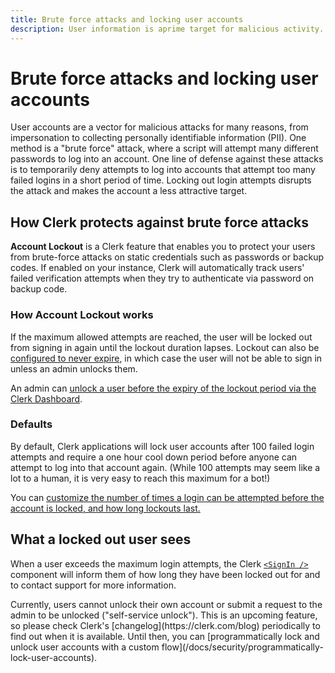 ```yaml
---
title: Brute force attacks and locking user accounts
description: User information is aprime target for malicious activity. Clerk protects your users against brute force attacks by locking out accounts with too many login attempts until a set period of time has passed.
---
```


# Brute force attacks and locking user accounts

User accounts are a vector for malicious attacks for many reasons, from impersonation to collecting personally identifiable information (PII). One method is a "brute force" attack, where a script will attempt many different passwords to log into an account. One line of defense against these attacks is to temporarily deny attempts to log into accounts that attempt too many failed logins in a short period of time. Locking out login attempts disrupts the attack and makes the account a less attractive target.

## How Clerk protects against brute force attacks

**Account Lockout** is a Clerk feature that enables you to protect your users from brute-force attacks on static credentials such as passwords or backup codes. If enabled on your instance, Clerk will automatically track users' failed verification attempts when they try to authenticate via password on backup code.

### How Account Lockout works

If the maximum allowed attempts are reached, the user will be locked out from signing in again until the lockout duration lapses. Lockout can also be [configured to never expire](/docs/security/customize-user-lockout#lock-a-user-account-forever-until-an-admin-unlocks-the-account), in which case the user will not be able to sign in unless an admin unlocks them.

An admin can [unlock a user before the expiry of the lockout period via the Clerk Dashboard](/docs/security/unlock-user-accounts).

### Defaults

By default, Clerk applications will lock user accounts after 100 failed login attempts and require a one hour cool down period before anyone can attempt to log into that account again. (While 100 attempts may seem like a lot to a human, it is very easy to reach this maximum for a bot!)

You can [customize the number of times a login can be attempted before the account is locked, and how long lockouts last.](/docs/security/customize-user-lockout)

## What a locked out user sees

When a user exceeds the maximum login attempts, the Clerk [`<SignIn />`](/docs/components/authentication/sign-in) component will inform them of how long they have been locked out for and to contact support for more information.

<Images
width={1512}
height={914}
src="/docs/images/security/userlock_login.png"
alt="The Clerk component login form with a red alert stating 'Your account is locked. You will be able to try again in 59 minutes. For more information, please contact support.'"
/>

<Callout type="info">
Currently, users cannot unlock their own account or submit a request to the admin to be unlocked ("self-service unlock"). This is an upcoming feature, so please check Clerk's [changelog](https://clerk.com/blog) periodically to find out when it is available. Until then, you can [programmatically lock and unlock user accounts with a custom flow](/docs/security/programmatically-lock-user-accounts).
</Callout>
